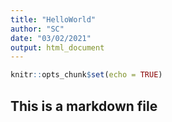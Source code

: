 ```yaml
---
title: "HelloWorld"
author: "SC"
date: "03/02/2021"
output: html_document
---
```


```r
knitr::opts_chunk$set(echo = TRUE)
```

## This is a markdown file

